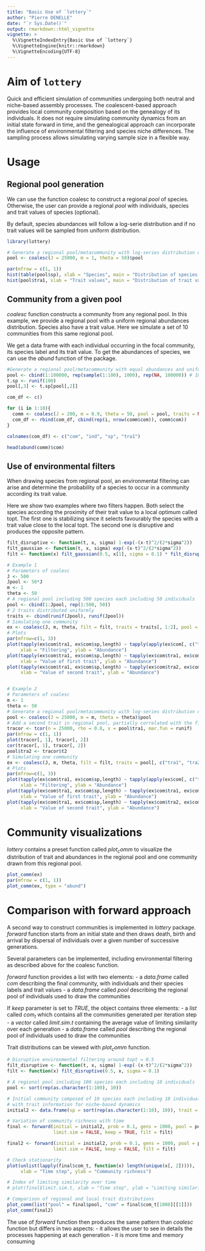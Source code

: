 ```yaml
---
title: "Basic Use of `lottery`"
author: "Pierre DENELLE"
date: "`r Sys.Date()`"
output: rmarkdown::html_vignette
vignette: >
  %\VignetteIndexEntry{Basic Use of `lottery`}
  %\VignetteEngine{knitr::rmarkdown}
  %\VignetteEncoding{UTF-8}
---
```


# Aim of `lottery`

Quick and efficient simulation of communities undergoing both neutral and niche-based assembly processes. The coalescent-based approach provides local community composition based on the genealogy of its individuals. It does not require simulating community dynamics from an initial state forward in time, and the genealogical approach can incorporate the influence of environmental filtering and species niche differences. The sampling process allows simulating varying sample size in a flexible way.

# Usage

## Regional pool generation

We can use the function coalesc to construct a regional $pool$ of species. Otherwise, the user can provide a regional $pool$ with individuals, species and trait values of species (optional).

By default, species abundances will follow a log-serie distribution and if no trait values will be sampled from uniform distribution.

```r
library(lottery)

# Generate a regional pool/metacommunity with log-series distribution of abundances and uniform trait distribution
pool <- coalesc(J = 25000, m = 1, theta = 50)$pool

par(mfrow = c(1, 1))
hist(table(pool$sp), xlab = "Species", main = "Distribution of species' abundances")
hist(pool$tra1, xlab = "Trait values", main = "Distribution of trait values")

```

## Community from a given pool

$coalesc$ function constructs a community from any regional pool. In this example, we provide a regional pool with a uniform regional abundances distribution. Species also have a trait value.
Here we simulate a set of 10 communities from this same regional pool.

We get a data frame with each individual occurring in the focal community, its species label and its trait value.
To get the abundances of species, we can use the $abund$ function of the package.

```r

#Generate a regional pool/metacommunity with equal abundances and uniform trait distribution
pool <- cbind(1:100000, rep(sample(1:100), 1000), rep(NA, 100000)) # 100 species
t.sp <- runif(100)
pool[,3] <- t.sp[pool[,2]]

com_df <- c()

for (i in 1:10){
  comm <- coalesc(J = 200, m = 0.9, theta = 50, pool = pool, traits = NULL)
  com_df <- rbind(com_df, cbind(rep(i, nrow(comm$com)), comm$com))
}

colnames(com_df) <- c("com", "ind", "sp", "tra1")

```

```r

head(abund(comm)$com)

```

## Use of environmental filters

When drawing species from regional pool, an environmental filtering can arise and determine the probability of a species to occur in a community according its trait value.

Here we show two examples where two filters happen. Both select the species according the proximity of their trait value to a local optimum called topt. The first one is stabilizing since it selects favourably the species with a trait value close to the local topt. The second one is disruptive and produces the opposite pattern.

```r

filt_disruptive <- function(t, x, sigma) 1-exp(-(x-t)^2/(2*sigma^2))
filt_gaussian <- function(t, x, sigma) exp(-(x-t)^2/(2*sigma^2))
filt <- function(x) filt_gaussian(0.5, x[1], sigma = 0.1) * filt_disruptive(0.5, x[2], sigma = 0.1)

# Example 1
# Parameters of coalesc
J <- 500
Jpool <- 50*J
m <- 1
theta <- 50
# A regional pool including 500 species each including 50 individuals
pool <- cbind(1:Jpool, rep(1:500, 50))
# 2 traits distributed uniformly
traits <- cbind(runif(Jpool), runif(Jpool)) 
# Simulating one community
ex <- coalesc(J, m, theta, filt = filt, traits = traits[, 1:2], pool = pool)
# Plots
par(mfrow=c(1, 3))
plot(tapply(ex$com$tra1, ex$com$sp,length) ~ tapply(apply(ex$com[, c("tra1", "tra2")], 1, filt), ex$com$sp, mean),
     xlab = "Filtering", ylab = "Abundance")
plot(tapply(ex$com$tra1, ex$com$sp,length) ~ tapply(ex$com$tra1, ex$com$sp, mean),
     xlab = "Value of first trait", ylab = "Abundance")
plot(tapply(ex$com$tra1, ex$com$sp,length) ~ tapply(ex$com$tra2, ex$com$sp, mean),
     xlab = "Value of second trait", ylab = "Abundance")


# Example 2
# Parameters of coalesc
m <- 1
theta <- 50
# Generate a regional pool/metacommunity with log-series distribution of abundances and uniform trait distribution
pool <- coalesc(J = 25000, m = m, theta = theta)$pool
# Add a second trait in regional pool, partially correlated with the first one
tracor <- tcor(n = 25000, rho = 0.8, x = pool$tra1, mar.fun = runif)
par(mfrow = c(1, 1))
plot(tracor[, 1], tracor[, 2])
cor(tracor[, 1], tracor[, 2])
pool$tra2 <- tracor$t2
# Simulating one community
ex <- coalesc(J, m, theta, filt = filt, traits = pool[, c("tra1", "tra2")], pool = pool[, c("ind", "sp")])
# Plots
par(mfrow=c(1, 3))
plot(tapply(ex$com$tra1, ex$com$sp,length) ~ tapply(apply(ex$com[, c("tra1", "tra2")], 1, filt), ex$com$sp, mean),
     xlab = "Filtering", ylab = "Abundance")
plot(tapply(ex$com$tra1, ex$com$sp,length) ~ tapply(ex$com$tra1, ex$com$sp, mean),
     xlab = "Value of first trait", ylab = "Abundance")
plot(tapply(ex$com$tra1, ex$com$sp,length) ~ tapply(ex$com$tra2, ex$com$sp, mean),
     xlab = "Value of second trait", ylab = "Abundance")

```

# Community visualizations

$lottery$ contains a preset function called $plot_comm$ to visualize the distribution of trait and abundances in the regional pool and one community drawn from this regional pool.

```r

plot_comm(ex)
par(mfrow = c(1, 1))
plot_comm(ex, type = "abund")

```

# Comparison with forward approach

A second way to construct communities is implemented in $lottery$ package. $forward$ function starts from an initial state and then draws death, birth and arrival by dispersal of individuals over a given number of successive generations. 

Several parameters can be implemented, including environmental filtering as described above for the coalesc function.

$forward$ function provides a list with two elements:
- a $data.frame$ called $com$ describing the final community, with individuals and their species labels and trait values
- a $data.frame$ called $pool$ describing the regional pool of individuals used to draw the communities

If $keep$ parameter is set to $TRUE$, the object contains three elements:
- a $list$ called $com_t$ which contains all the communities generated per iteration step
- a $vector$ called $limit.sim.t$ containing the average value of limiting similarity over each generation
- a $data.frame$ called $pool$ describing the regional pool of individuals used to draw the communities

Trait distributions can be viewed with $plot_comm$ function.

```r

# Disruptive environmental filtering around topt = 0.5
filt_disruptive <- function(t, x, sigma) 1-exp(-(x-t)^2/(2*sigma^2))
filt <- function(x) filt_disruptive(0.5, x, sigma = 0.1)

# A regional pool including 100 species each including 10 individuals
pool <- sort(rep(as.character(1:100), 10))

# Initial community composed of 10 species each including 10 individuals, 
# with trait information for niche-based dynamics
initial2 <- data.frame(sp = sort(rep(as.character(1:10), 10)), trait = runif(100))

# Variation of community richness with time
final <- forward(initial = initial2, prob = 0.1, gens = 1000, pool = pool, 
                 limit.sim = FALSE, keep = TRUE, filt = filt)

final2 <- forward(initial = initial2, prob = 0.1, gens = 1000, pool = pool, 
                 limit.sim = FALSE, keep = FALSE, filt = filt)

# Check stationarity
plot(unlist(lapply(final$com_t, function(x) length(unique(x[, 2])))), 
     xlab = "Time step", ylab = "Community richness") 

# Index of limiting similarity over time
# plot(final$limit.sim.t, xlab = "Time step", ylab = "Limiting similarity")

# Comparison of regional and local trait distributions
plot_comm(list("pool" = final$pool, "com" = final$com_t[1000][[1]]))
plot_comm(final2)

```

The use of $forward$ function then produces the same pattern than $coalesc$ function but differs in two aspects:
- it allows the user to see in details the processes happening at each generation
- it is more time and memory consuming


